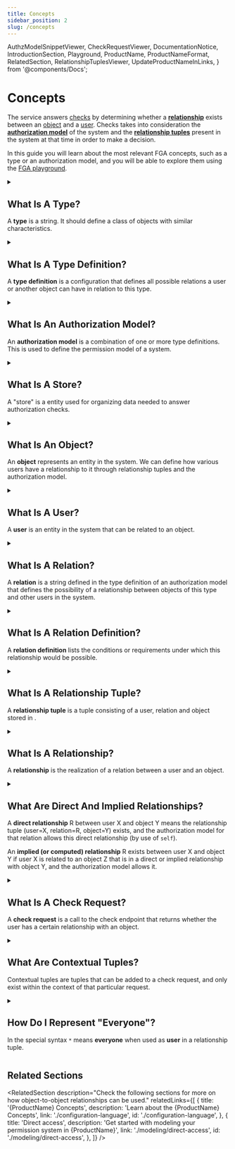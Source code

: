 ```yaml
---
title: Concepts
sidebar_position: 2
slug: /concepts
---
```


  AuthzModelSnippetViewer,
  CheckRequestViewer,
  DocumentationNotice,
  IntroductionSection,
  Playground,
  ProductName,
  ProductNameFormat,
  RelatedSection,
  RelationshipTuplesViewer,
  UpdateProductNameInLinks,
} from '@components/Docs';

# Concepts

<DocumentationNotice />

The <ProductName format={ProductNameFormat.ProductLink}/> service answers <IntroductionSection linkName="authorization" section="authentication-vs-authorization"/> [checks](#what-is-a-check-request) by determining whether a **[relationship](#what-is-a-relation)** exists between an [object](#what-is-an-object) and a [user](#what-is-a-user). Checks takes into consideration the **[authorization model](#what-is-an-authorization-model)** of the system and the **[relationship tuples](#what-is-a-relationship-tuple)** present in the system at that time in order to make a decision.

In this guide you will learn about the most relevant FGA concepts, such as a type or an authorization model, and you will be able to explore them using the [FGA playground](https://play.fga.dev/).

<Playground />

<details>
<summary>

## What Is A Type?

A **type** is a string. It should define a class of objects with similar characteristics.

</summary>

Examples of types:

- `workspace`
- `repository`
- `organization`
- `document`

</details>

<details>
<summary>

## What Is A Type Definition?

A **type definition** is a configuration that defines all possible relations a user or another object can have in relation to this type.

</summary>

Code snippet below is an example of a type definition:

<AuthzModelSnippetViewer
  configuration={{
    type: 'document',
    relations: {
      viewer: {
        this: {},
      },
      commenter: {
        this: {},
      },
      editor: {
        this: {},
      },
      owner: {
        this: {},
      },
    },
  }}
/>

</details>

<details>
<summary>

## What Is An Authorization Model?

An **authorization model** is a combination of one or more type definitions. This is used to define the permission model of a system.

</summary>

Code snippet below is an example of an authorization model:

<AuthzModelSnippetViewer
  configuration={{
    type_definitions: [
      {
        type: 'document',
        relations: {
          viewer: {
            this: {},
          },
          commenter: {
            this: {},
          },
          editor: {
            this: {},
          },
          owner: {
            this: {},
          },
        },
      },
      {
        type: 'domain',
        relations: {
          member: {
            this: {},
          },
        },
      },
    ],
  }}
/>

_Authorization model_, together with [relationship tuples](#what-is-a-relationship-tuple), allow determination of whether a [relationship](#what-is-a-relationship) exists between a [user](#what-is-a-user) and an [object](#what-is-an-object).

The <ProductName format={ProductNameFormat.LongForm}/> service has two different syntaxes to define the authorization model:

- A JSON syntax accepted by the <ProductName format={ProductNameFormat.ShortForm}/> API that follows closely the original syntax discussed in the [Zanzibar Paper](https://research.google/pubs/pub48190/). See [Equivalent Zanzibar Concepts](./configuration-language.mdx#equivalent-zanzibar-concepts).
- A DSL that we believe is easier to use and is used in the Auth0 FGA Playground to help with modeling. This is translated to the API-supported syntax before being sent to the API.

Learn more about the <UpdateProductNameInLinks link="./configuration-language" name="{ProductName} Configuration Language" />.

</details>

<details>
<summary>

## What Is A Store?

A "store" is a <ProductName format={ProductNameFormat.LongForm}/> entity used for organizing data needed to answer authorization checks.

</summary>

Each store contains one or more versions of an [authorization model](#what-is-an-authorization-model) and may contain various [relationship tuples](#what-is-a-relationship-tuple).

Store data such as the authorization model and relationship tuples cannot be shared across stores, so it is highly recommended to store all data that may be related and may affect your authorization result in a single store.

For completely separate authorization needs or isolated environments where data from one should not affect another (e.g. development/prod), you may want to create separate stores.

</details>

<details>
<summary>

## What Is An Object?

An **object** represents an entity in the system. We can define how various users have a relationship to it through relationship tuples and the authorization model.

</summary>

An object is a combination of a [type](#what-is-a-type) and an identifier.

For example:

- `workspace:fb83c013-3060-41f4-9590-d3233a67938f`
- `repository:auth0/express-jwt`
- `organization:org_ajUc9kJ`
- `document:new-roadmap`

[User](#what-is-a-user), [relation](#what-is-a-relation) and _object_ are the building blocks for [relationship tuples](#what-is-a-relationship-tuple).

For more information, please see [Direct Access](./modeling/direct-access.mdx).

</details>

<details>
<summary>

## What Is A User?

A **user** is an entity in the system that can be related to an object.

</summary>

A **user** is

- any identifier: e.g. `anne` or `4179af14-f0c0-4930-88fd-5570c7bf6f59`
- any object: e.g. `workspace:fb83c013-3060-41f4-9590-d3233a67938f`, `repository:auth0/express-jwt` or `organization:org_ajUc9kJ`
- a group or a set of users (also called a **userset**): e.g. `organization:org_ajUc9kJ#members`, which represents the set of users related to the object `organization:org_ajUc9kJ` as `member`
- everyone, using the special syntax: `*`

_User_, [relation](#what-is-a-relation) and [object](#what-is-an-object) are the building blocks for [relationship tuples](#what-is-a-relationship-tuple).

For more information, please see [Direct Access](./modeling/direct-access.mdx).

</details>

<details>
<summary>

## What Is A Relation?

A **relation** is a string defined in the type definition of an authorization model that defines the possibility of a relationship between objects of this type and other users in the system.

</summary>

Examples of relation:

- User can be a `reader` of a document
- Team can `administer` a repo
- User can be a `member` of a team

</details>

<details>
<summary>

## What Is A Relation Definition?

A **relation definition** lists the conditions or requirements under which this relationship would be possible.

</summary>

For example:

- `editor` describing a possible relationship between a user and an object in the `document` type allows the following:
  - **user identifier to object relationship**: the user id `anne` is related to the object `document:roadmap` as `editor`
  - **object to object relationship**: the object `application:ifft` is related to the object `document:roadmap` as `editor`
  - **userset to object relationship**: the userset `organization:auth0.com#member` is related to `document:roadmap` as `editor`
    - indicating that the set of users who are related to the object `organization:auth0.com` as `member` are related to the object `document:roadmap` as `editor`s
    - this allows for potential solutions to use-cases like sharing a document internally with all members of a company or a team
  - **everyone to object relationship**: everyone (`*`) is related to `document:roadmap` as `editor`
    - this is how one could model publicly editable documents

These would be defined in the [authorization model](#what-is-an-authorization-model) as such:

<AuthzModelSnippetViewer
  configuration={{
    type_definitions: [
      {
        type: 'document',
        relations: {
          viewer: {
            this: {},
          },
          commenter: {
            this: {},
          },
          editor: {
            this: {},
          },
          owner: {
            this: {},
          },
        },
      },
    ],
  }}
/>

:::info

In the configuration of the document type, we have four relations: `viewer`, `commenter`, `editor` and `owner`.

:::

[User](#what-is-a-user), _relation_ and [object](#what-is-an-object) are the building blocks for [relationship tuples](#what-is-a-relationship-tuple).

For more information, please see [Direct Access](./modeling/direct-access.mdx).

</details>

<details>
<summary>

## What Is A Relationship Tuple?

A **relationship tuple** is a tuple consisting of a user, relation and object stored in <ProductName format={ProductNameFormat.ShortForm}/>.

</summary>

A **relationship tuple** consists of a:

- **[user](#what-is-a-user)**, e.g. `anne`, `3f7768e0-4fa7-4e93-8417-4da68ce1846c`, `workspace:auth0` or `folder:planning#editor`
- **[relation](#what-is-a-relation)**, e.g. `editor`, `member` or `parent_workspace`
- **[object](#what-is-an-object)**, e.g `repo:auth0/express_jwt`, `domain:auth0.com` or `channel:marketing`

An [authorization model](#what-is-an-authorization-model), together with _relationship tuples_, allow the determination of whether a [relationship](#what-is-a-relationship) exists between a [user](#what-is-a-user) and an [object](#what-is-an-object).

Throughout the documentation, you will encounter relationship tuples represented as:

<RelationshipTuplesViewer
  relationshipTuples={[
    {
      user: 'anne',
      relation: 'editor',
      object: 'document:new-roadmap',
    },
  ]}
/>

For more information, please see [Direct Access](./modeling/direct-access.mdx).

</details>

<details>
<summary>

## What Is A Relationship?

A **relationship** is the realization of a relation between a user and an object.

</summary>

An [authorization model](#what-is-an-authorization-model), together with [relationship tuples](#what-is-a-relationship-tuple), allow the determination of whether a _relationship_ exists between a user and an object. Relationships may be classified as [_direct_](#what-are-direct-and-implied-relationships) or [_implied_](#what-are-direct-and-implied-relationships).

</details>

<details>
<summary>

## What Are Direct And Implied Relationships?

A **direct relationship** R between user X and object Y means the relationship tuple (user=X, relation=R, object=Y) exists, and the <ProductName format={ProductNameFormat.ShortForm}/> authorization model for that relation allows this direct relationship (by use of `self`).

An **implied (or computed) relationship** R exists between user X and object Y if user X is related to an object Z that is in a direct or implied relationship with object Y, and the <ProductName format={ProductNameFormat.ShortForm}/> authorization model allows it.

</summary>

- `anne` has a **direct relationship** with `document:new-roadmap` as `viewer` if the [type definition](#what-is-a-type-definition) allows it (allows [`self`](./configuration-language.mdx#the-direct-relationship-keyword)), and one of the following [relationship tuples](#what-is-a-relationship-tuple) exist:

  - <RelationshipTuplesViewer
      relationshipTuples={[
        {
          _description: 'Anne is directly related to the document',
          user: 'anne',
          relation: 'viewer',
          object: 'document:new-roadmap',
        },
      ]}
    />

  - <RelationshipTuplesViewer
      relationshipTuples={[
        {
          _description: 'Everyone (`*`) is directly related to the document',
          user: '*',
          relation: 'viewer',
          object: 'document:new-roadmap',
        },
      ]}
    />

  - <RelationshipTuplesViewer
      relationshipTuples={[
        {
          _description: 'The userset is directly related to this document',
          user: 'team:product#member',
          relation: 'viewer',
          object: 'document:new-roadmap',
        },
        {
          _description: 'AND Anne is a member of a userset (e.g. team:product#member)',
          user: 'anne',
          relation: 'member',
          object: 'team:product#member',
        },
      ]}
    />

- `anne` has an **implied relationship** with `document:new-roadmap` as `viewer` if the type definition allows it, and the presence of relationship tuples satisfying the relationship exist.

  For example, assuming the following type definition:

  <AuthzModelSnippetViewer
    configuration={{
      type_definitions: [
        {
          type: 'document',
          relations: {
            viewer: {
              union: {
                child: [
                  {
                    // a user can be assigned a direct `viewer` relation, i.e., not implied through another relation
                    this: {},
                  },
                  {
                    // a user who is related as an editor is also implicitly related as a viewer
                    computedUserset: {
                      relation: 'editor',
                    },
                  },
                ],
              },
            },
            editor: {
              this: {},
            },
          },
        },
      ],
    }}
  />

  And assuming the following relationship tuple exists in the system:

  <RelationshipTuplesViewer
    relationshipTuples={[
      {
        user: 'anne',
        relation: 'editor',
        object: 'document:new-roadmap',
      },
    ]}
  />

  In this case, the [relationship](#what-is-a-relationship) between `anne` and `document:new-roadmap` as a `viewer` is implied from the direct `editor` relationship `anne` has with that same document. Thus, the following request to [check](#what-is-a-check-request) whether a viewer relationship exists between `anne` and `document:new-roadmap` will return `true`.

  <CheckRequestViewer user={'anne'} relation={'viewer'} object={'document:new-roadmap'} allowed={true} />

</details>

<details>
<summary>

## What Is A Check Request?

A **check request** is a call to the <ProductName format={ProductNameFormat.LongForm}/> check endpoint that returns whether the user has a certain relationship with an object.

</summary>

This can be done using the `check` methods in the <ProductName format={ProductNameFormat.ShortForm}/> SDKs ([JavaScript SDK](https://www.npmjs.com/package/@openfga/sdk)/[Go SDK](https://github.com/openfga/go-sdk)/[.NET SDK](https://www.nuget.org/packages/OpenFga.Sdk)), by manually calling the [check endpoint](/api/service#Relationship%20Queries/Check) using curl, or in your code.

The check endpoint responds with `{ "allowed": true }` if a relationship exists, and with `{ "allowed": false }` if the relationship does not.

For example, the following will check whether `anne` has a `viewer` relation to `document:new-roadmap`:

<CheckRequestViewer user={'anne'} relation={'viewer'} object={'document:new-roadmap'} allowed={true} />

For more information, please see the [Relationship Queries page](./interacting/relationship-queries.mdx) and the official [Check API Reference](/api/service#Relationship%20Queries/Check).

</details>

<details>
<summary>

## What Are Contextual Tuples?

Contextual tuples are tuples that can be added to a check request, and only exist within the context of that particular request.

</summary>

Similar to [relationship tuples](#what-is-a-relationship-tuple), contextual tuples are composed of a user, relation and object.

Unlike relationship tuples, they are not written to the store. However, if contextual tuples are sent alongside a check request, in the context of this particular check request, they are treated if they had been written in the store.

<!-- markdown-link-check-disable -->

For more information, please see [Contextual and Time-Based Authorization](./modeling/contextual-time-based-authorization.mdx), [Authorization Through Organization Context](./modeling/organization-context-authorization.mdx) and [Check API Request Documentation](/api/service#Relationship%20Queries/Check).

<!-- markdown-link-check-enable -->

</details>

<details>
<summary>

## How Do I Represent "Everyone"?

In <ProductName format={ProductNameFormat.LongForm}/> the special syntax `*` means **everyone** when used as **user** in a relationship tuple.

</summary>

For example, in a case where you would like to indicate a certain document `document:new-roadmap` is publicly writable (i.e. has everyone as an editor), you can add the following [relationship tuple](#what-is-a-relationship-tuple):

<RelationshipTuplesViewer
  relationshipTuples={[
    {
      user: '*',
      relation: 'editor',
      object: 'document:new-roadmap',
    },
  ]}
/>

Note that `*` has no special meaning when used in the `relation` or `object` properties. For example, `workspace:*` as an [object](#what-is-an-object) means a single object with the type `workspace` and identifier `*`.
For more information, please see [Modeling Public Access](./modeling/public-access.mdx) and [Advanced Modeling: Modeling Google Drive](./modeling/advanced/gdrive.mdx).

</details>

## Related Sections

<RelatedSection
  description="Check the following sections for more on how object-to-object relationships can be used."
  relatedLinks={[
    {
      title: '{ProductName} Concepts',
      description: 'Learn about the {ProductName} Concepts',
      link: './configuration-language',
      id: './configuration-language',
    },
    {
      title: 'Direct access',
      description: 'Get started with modeling your permission system in {ProductName}',
      link: './modeling/direct-access',
      id: './modeling/direct-access',
    },
  ]}
/>
